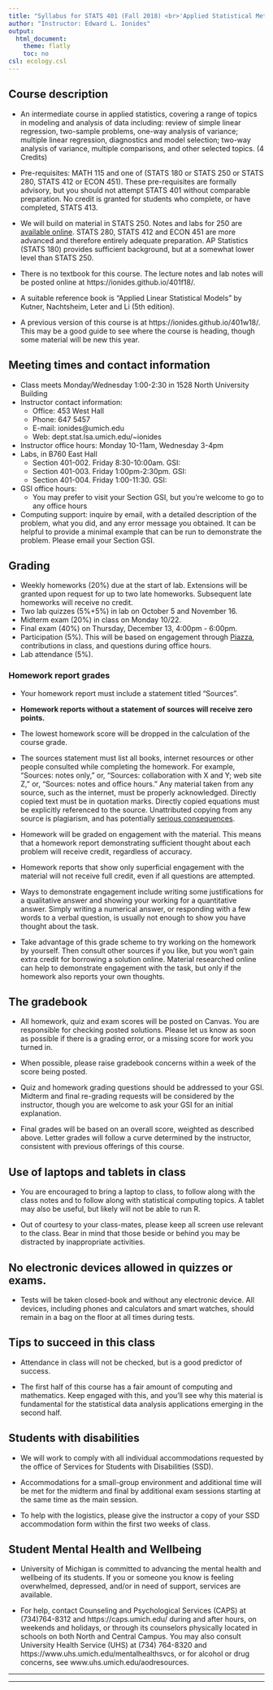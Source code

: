 ```yaml
---
title: "Syllabus for STATS 401 (Fall 2018) <br>'Applied Statistical Methods II'"
author: "Instructor: Edward L. Ionides"
output:
  html_document:
    theme: flatly
    toc: no
csl: ecology.csl
---
```



## Course description

* An intermediate course in applied statistics, covering a range of topics in modeling and analysis of data including: review of simple linear regression, two-sample problems, one-way analysis of variance; multiple linear regression, diagnostics and model selection; two-way analysis of variance, multiple comparisons, and other selected topics. (4 Credits)

* Pre-requisites: MATH 115 and one of (STATS 180 or STATS 250 or STATS 280, STATS 412 or ECON 451). These pre-requisites are formally advisory, but you should not attempt STATS 401 without comparable preparation. No credit is granted for students who complete, or have completed, STATS 413.

* We will build on material in STATS 250. Notes and labs for 250 are [available online](https://open.umich.edu/find/open-educational-resources/statistics/statistics-250-introduction-statistics-data-analysis). STATS 280, STATS 412 and ECON 451 are more advanced and therefore entirely adequate preparation. AP Statistics (STATS 180) provides sufficient background, but at a somewhat lower level than STATS 250.

* There is no textbook for this course. The lecture notes and lab notes will be posted online at https://ionides.github.io/401f18/. 

* A suitable reference book is "Applied Linear Statistical Models" by Kutner, Nachtsheim, Leter and Li (5th edition). 

* A previous version of this course is at https://ionides.github.io/401w18/. This may be a good guide to see where the course is heading, though some material will be new this year.

## Meeting times and contact information

* Class meets Monday/Wednesday 1:00-2:30 in 1528 North University Building
* Instructor contact information:
    + Office: 453 West Hall 
    + Phone: 647 5457 
    + E-mail: ionides@umich.edu 
    + Web: dept.stat.lsa.umich.edu/~ionides
* Instructor office hours: Monday 10-11am, Wednesday 3-4pm
* Labs, in B760 East Hall
    + Section 401-002. Friday 8:30-10:00am. GSI: <!--Yuan Sun (yuansun@umich.edu)-->
    + Section 401-003. Friday 1:00pm-2:30pm. GSI: <!--Sanjana Gupta (gsan@umich.edu)-->
    + Section 401-004. Friday 1:00-11:30. GSI: <!--Naomi Giertych (ngierty@umich.edu)-->
* GSI office hours: <!--, 2165 USB, the Science Learning Center Annex
    + Yuan Sun. Mon 9-11 am 
    + Sanjana Gupta. Tue 9-11 am
    + Naomi Giertych. Thu 9-11 am -->
    + You may prefer to visit your Section GSI, but you're welcome to go to any office hours
<!-- * Open office hours. You are also welcome to ask STATS 401 questions to any available Statistics GSI at USB during the open hours: Mon 9-11 am & 1-10 pm; Tue to Thu 9 am – 10 pm;  Friday 9–11 am & 1–4 pm;  Sat CLOSED; Sunday 12 pm – 10 pm. -->
* Computing support: inquire by email, with a detailed description of the problem, what you did, and any error message you obtained. It can be helpful to provide a minimal example that can be run to demonstrate the problem. Please email your Section GSI.


##  Grading

* Weekly homeworks (20\%) due at the start of lab. Extensions will be granted upon request for up to two late homeworks. Subsequent late homeworks will receive no credit. 
* Two lab quizzes (5\%+5\%) in lab on October 5 and November 16.
* Midterm exam (20\%) in class on Monday 10/22.
* Final exam (40\%) on Thursday, December 13, 4:00pm - 6:00pm.
* Participation (5\%). This will be based on engagement through [Piazza](https://piazza.com/class/jkn2extkfss4l9), contributions in class, and questions during office hours. 
* Lab attendance (5\%).

### Homework report grades 

* Your homework report must include a statement titled "Sources". 

* __Homework reports without a statement of sources will receive zero points.__

* The lowest homework score will be dropped in the calculation of the course grade.

* The sources statement must list all books, internet resources or other people consulted while completing the homework. For example, "Sources: notes only," or, "Sources: collaboration with X and Y; web site Z," or, "Sources: notes and office hours."
Any material taken from any source, such as the internet, must be properly acknowledged. 
Directly copied text must be in quotation marks.
Directly copied equations must be explicitly referenced to the source.
Unattributed copying from any source is plagiarism, and has potentially [serious consequences](https://lsa.umich.edu/lsa/academics/academic-integrity/academic-misconduct.html).

* Homework will be graded on engagement with the material. This means that a homework report demonstrating sufficient thought about each problem will receive credit, regardless of accuracy. 

* Homework reports that show only superficial engagement with the material will not receive full credit, even if all questions are attempted.

* Ways to demonstrate engagement include writing some justifications for a qualitative answer and showing your working for a quantitative answer. 
Simply writing a numerical answer, or responding with a few words to a verbal question, is usually not enough to show you have thought about the task. 

* Take advantage of this grade scheme to try working on the homework by yourself. Then consult other sources if you like, but you won't gain extra credit for borrowing a solution online. Material researched online can help to demonstrate engagement with the task, but only if the homework also reports your own thoughts.

## The gradebook

* All homework, quiz and exam scores will be posted on Canvas. You are responsible for checking posted solutions. Please let us know as soon as possible if there is a grading error, or a missing score for work you turned in.

* When possible, please raise gradebook concerns within a week of the score being posted. 

* Quiz and homework grading questions should be addressed to your GSI. Midterm and final re-grading requests will be considered by the instructor, though you are welcome to ask your GSI for an initial explanation.

* Final grades will be based on an overall score, weighted as described above. 
Letter grades will follow a curve determined by the instructor, consistent with previous offerings of this course.

## Use of laptops and tablets in class

* You are encouraged to bring a laptop to class, to follow along with the class notes and to follow along with statistical computing topics. A tablet may also be useful, but likely will not be able to run R.

* Out of courtesy to your class-mates, please keep all screen use relevant to the class. Bear in mind that those beside or behind you may be distracted by inappropriate activities.

## No electronic devices allowed in quizzes or exams.

* Tests will be taken closed-book and without any electronic device. All devices, including phones and calculators and smart watches, should remain in a bag on the floor at all times during tests.


## Tips to succeed in this class

* Attendance in class will not be checked, but is a good predictor of success.

* The first half of this course has a fair amount of computing and mathematics. Keep engaged with this, and you'll see why this material is fundamental for the statistical data analysis applications emerging in the second half.

## Students with disabilities

* We will work to comply with all individual accommodations requested by the office of Services for Students with Disabilities (SSD). 

* Accommodations for a small-group environment and additional time will be met for the midterm and final by additional exam sessions starting at the same time as the main session.

* To help with the logistics, please give the instructor a copy of your SSD accommodation form within the first two weeks of class.

## Student Mental Health and Wellbeing

* University of Michigan is committed to advancing the mental health and wellbeing of its
students. If you or someone you know is feeling overwhelmed, depressed, and/or in need of
support, services are available.

* For help, contact Counseling and Psychological Services (CAPS) at (734)764-8312 and https://caps.umich.edu/ during and after hours, on weekends and holidays, or through its counselors physically located in schools on both North and Central Campus. You may also consult University Health Service (UHS) at (734) 764-8320 and https://www.uhs.umich.edu/mentalhealthsvcs, or for alcohol or drug concerns, see www.uhs.umich.edu/aodresources.

------------

-----------

